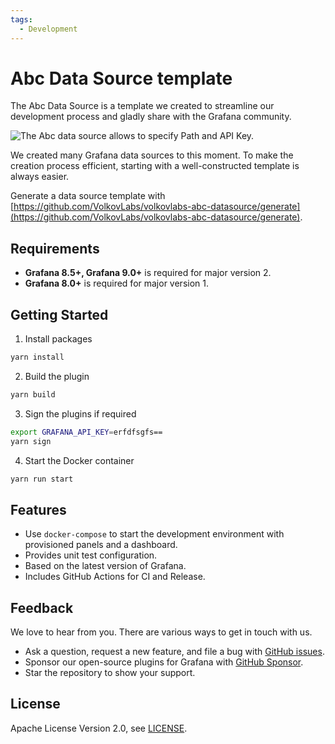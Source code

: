 ```yaml
---
tags:
  - Development
---
```



# Abc Data Source template

The Abc Data Source is a template we created to streamline our development process and gladly share with the Grafana community.

<Image
  title="The Abc data source allows to specify Path and API Key."
  src="/img/plugins/volkovlabs-abc-datasource/datasource.png"
/>

We created many Grafana data sources to this moment. To make the creation process efficient, starting with a well-constructed template is always easier.

Generate a data source template with [https://github.com/VolkovLabs/volkovlabs-abc-datasource/generate](https://github.com/VolkovLabs/volkovlabs-abc-datasource/generate).

## Requirements

- **Grafana 8.5+, Grafana 9.0+** is required for major version 2.
- **Grafana 8.0+** is required for major version 1.

## Getting Started

1. Install packages

```bash
yarn install
```

2. Build the plugin

```bash
yarn build
```

3. Sign the plugins if required

```bash
export GRAFANA_API_KEY=erfdfsgfs==
yarn sign
```

4. Start the Docker container

```bash
yarn run start
```

## Features

- Use `docker-compose` to start the development environment with provisioned panels and a dashboard.
- Provides unit test configuration.
- Based on the latest version of Grafana.
- Includes GitHub Actions for CI and Release.

## Feedback

We love to hear from you. There are various ways to get in touch with us.

- Ask a question, request a new feature, and file a bug with [GitHub issues](https://github.com/volkovlabs/volkovlabs-abc-datasource/issues/new/choose).
- Sponsor our open-source plugins for Grafana with [GitHub Sponsor](https://github.com/sponsors/VolkovLabs).
- Star the repository to show your support.

## License

Apache License Version 2.0, see [LICENSE](https://github.com/volkovlabs/volkovlabs-abc-datasource/blob/main/LICENSE).
